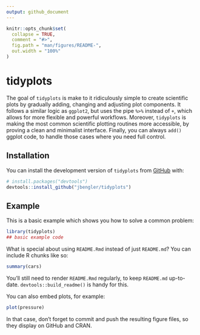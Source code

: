 ```yaml
---
output: github_document
---
```


<!-- README.md is generated from README.Rmd. Please edit that file -->

```r
knitr::opts_chunk$set(
  collapse = TRUE,
  comment = "#>",
  fig.path = "man/figures/README-",
  out.width = "100%"
)
```

# tidyplots

<!-- badges: start -->
<!-- badges: end -->

The goal of `tidyplots` is make to it ridiculously simple to create scientific plots by gradually adding, changing and adjusting plot components. It follows a similar logic as `ggplot2`, but uses the pipe `%>%` instead of `+`, which allows for more flexible and powerful workflows. Moreover, `tidyplots` is making the most common scientific plotting routines more accessible, by proving a clean and minimalist interface. Finally, you can always `add()` ggplot code, to handle those cases where you need full control.

## Installation

You can install the development version of `tidyplots` from [GitHub](https://github.com/) with:

``` r
# install.packages("devtools")
devtools::install_github("jbengler/tidyplots")
```

## Example

This is a basic example which shows you how to solve a common problem:

```r
library(tidyplots)
## basic example code
```

What is special about using `README.Rmd` instead of just `README.md`? You can include R chunks like so:

```r
summary(cars)
```

You'll still need to render `README.Rmd` regularly, to keep `README.md` up-to-date. `devtools::build_readme()` is handy for this.

You can also embed plots, for example:

```r
plot(pressure)
```

In that case, don't forget to commit and push the resulting figure files, so they display on GitHub and CRAN.

